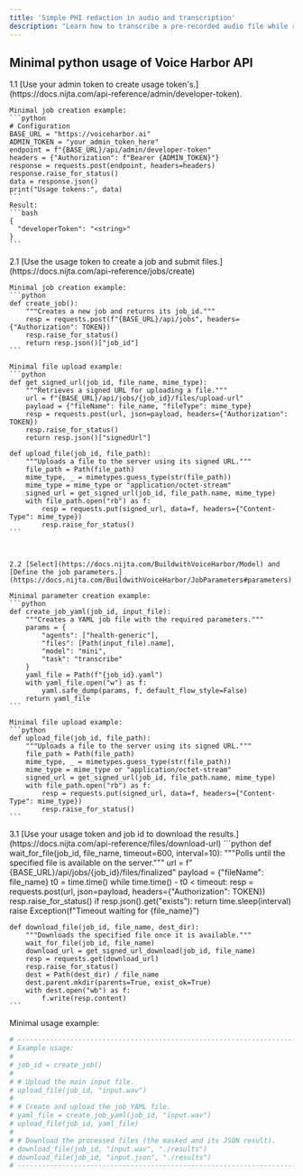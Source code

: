 ```yaml
---
title: 'Simple PHI redaction in audio and transcription'
description: "Learn how to transcribe a pre-recorded audio file while removing PHI."
---
```


## Minimal python usage of Voice Harbor API

<Steps>
  <Step title="Token Managment.">
    1.1 [Use your admin token to create usage token's.](https://docs.nijta.com/api-reference/admin/developer-token).

    Minimal job creation example: 
    ```python
    # Configuration
    BASE_URL = "https://voiceharbor.ai"
    ADMIN_TOKEN = "your_admin_token_here"
    endpoint = f"{BASE_URL}/api/admin/developer-token"
    headers = {"Authorization": f"Bearer {ADMIN_TOKEN}"}
    response = requests.post(endpoint, headers=headers)
    response.raise_for_status()
    data = response.json()
    print("Usage tokens:", data)
    ```
    Result: 
    ```bash
    {
      "developerToken": "<string>"
    }
    ```

  </Step>
  <Step title="Submision Managment.">
    2.1 [Use the usage token to create a job and submit files.](https://docs.nijta.com/api-reference/jobs/create)
    
    Minimal job creation example: 
    ```python
    def create_job():
        """Creates a new job and returns its job_id."""
        resp = requests.post(f"{BASE_URL}/api/jobs", headers={"Authorization": TOKEN})
        resp.raise_for_status()
        return resp.json()["job_id"]
    ```

    Minimal file upload example: 
    ```python
    def get_signed_url(job_id, file_name, mime_type):
        """Retrieves a signed URL for uploading a file."""
        url = f"{BASE_URL}/api/jobs/{job_id}/files/upload-url"
        payload = {"fileName": file_name, "fileType": mime_type}
        resp = requests.post(url, json=payload, headers={"Authorization": TOKEN})
        resp.raise_for_status()
        return resp.json()["signedUrl"]

    def upload_file(job_id, file_path):
        """Uploads a file to the server using its signed URL."""
        file_path = Path(file_path)
        mime_type, _ = mimetypes.guess_type(str(file_path))
        mime_type = mime_type or "application/octet-stream"
        signed_url = get_signed_url(job_id, file_path.name, mime_type)
        with file_path.open("rb") as f:
            resp = requests.put(signed_url, data=f, headers={"Content-Type": mime_type})
            resp.raise_for_status()
    ```



    2.2 [Select](https://docs.nijta.com/BuildwithVoiceHarbor/Model) and [Define the job parameters.](https://docs.nijta.com/BuildwithVoiceHarbor/JobParameters#parameters) 

    Minimal parameter creation example: 
    ```python
    def create_job_yaml(job_id, input_file):
        """Creates a YAML job file with the required parameters."""
        params = {
            "agents": ["health-generic"],
            "files": [Path(input_file).name],
            "model": "mini",
            "task": "transcribe"
        }
        yaml_file = Path(f"{job_id}.yaml")
        with yaml_file.open("w") as f:
            yaml.safe_dump(params, f, default_flow_style=False)
        return yaml_file
    ```

    Minimal file upload example: 
    ```python
    def upload_file(job_id, file_path):
        """Uploads a file to the server using its signed URL."""
        file_path = Path(file_path)
        mime_type, _ = mimetypes.guess_type(str(file_path))
        mime_type = mime_type or "application/octet-stream"
        signed_url = get_signed_url(job_id, file_path.name, mime_type)
        with file_path.open("rb") as f:
            resp = requests.put(signed_url, data=f, headers={"Content-Type": mime_type})
            resp.raise_for_status()
    ```
  </Step>
  <Step title="Download protected audio and trascription.">
    3.1 [Use your usage token and job id to download the results.](https://docs.nijta.com/api-reference/files/download-url)
    ```python
    def wait_for_file(job_id, file_name, timeout=600, interval=10):
        """Polls until the specified file is available on the server."""
        url = f"{BASE_URL}/api/jobs/{job_id}/files/finalized"
        payload = {"fileName": file_name}
        t0 = time.time()
        while time.time() - t0 < timeout:
            resp = requests.post(url, json=payload, headers={"Authorization": TOKEN})
            resp.raise_for_status()
            if resp.json().get("exists"):
                return
            time.sleep(interval)
        raise Exception(f"Timeout waiting for {file_name}")

    def download_file(job_id, file_name, dest_dir):
        """Downloads the specified file once it is available."""
        wait_for_file(job_id, file_name)
        download_url = get_signed_url_download(job_id, file_name)
        resp = requests.get(download_url)
        resp.raise_for_status()
        dest = Path(dest_dir) / file_name
        dest.parent.mkdir(parents=True, exist_ok=True)
        with dest.open("wb") as f:
            f.write(resp.content)
    ```
  </Step>
</Steps>

Minimal usage example:
```python
# -----------------------------------------------------------------------------
# Example usage:
#
# job_id = create_job()
#
# # Upload the main input file.
# upload_file(job_id, "input.wav")
#
# # Create and upload the job YAML file.
# yaml_file = create_job_yaml(job_id, "input.wav")
# upload_file(job_id, yaml_file)
#
# # Download the processed files (the masked and its JSON result).
# download_file(job_id, "input.wav", "./results")
# download_file(job_id, "input.json", "./results")
# -----------------------------------------------------------------------------
```
